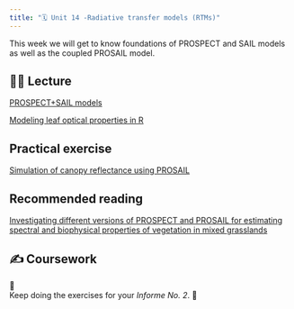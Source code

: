 ```yaml
---
title: "🗓️ Unit 14 -Radiative transfer models (RTMs)"
---
```


This week we will get to know foundations of PROSPECT and SAIL models as well as the coupled PROSAIL model.


## 👨‍🏫 Lecture  


[PROSPECT+SAIL models](https://www.ipgp.fr/~jacquemoud/publications/jacquemoud2009a.pdf)

[Modeling leaf optical properties in R](https://joss.theoj.org/papers/10.21105/joss.06027)


## Practical exercise

[Simulation of canopy reflectance using PROSAIL](https://jbferet.gitlab.io/prosail/index.html)

## Recommended reading

[Investigating different versions of PROSPECT and PROSAIL for estimating spectral and biophysical properties of vegetation in mixed grasslands](https://www.tandfonline.com/doi/full/10.1080/15481603.2021.1877435)


## ✍️ Coursework

🚧   
Keep doing the exercises for your *Informe No. 2*.
🚧


